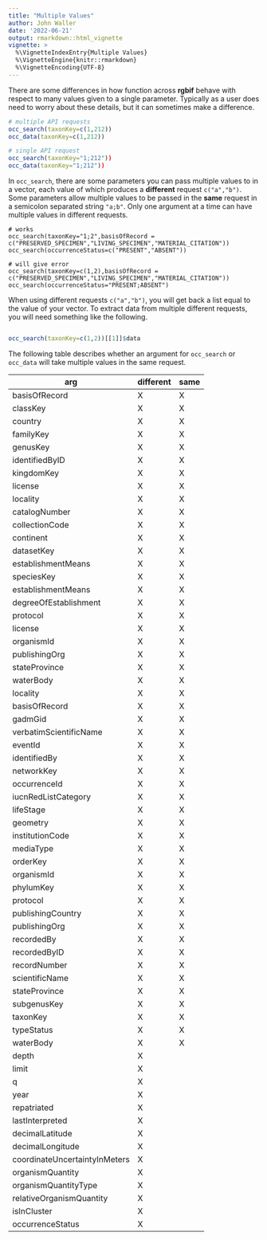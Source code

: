 ```yaml
---
title: "Multiple Values"
author: John Waller
date: '2022-06-21'
output: rmarkdown::html_vignette
vignette: >
  %\VignetteIndexEntry{Multiple Values}
  %\VignetteEngine{knitr::rmarkdown}
  %\VignetteEncoding{UTF-8}
---
```


There are some differences in how function across **rgbif** behave with respect to many values given to a single parameter. Typically as a user does need to worry about these details, but it can sometimes make a difference. 

```r
# multiple API requests 
occ_search(taxonKey=c(1,212))
occ_data(taxonKey=c(1,212))

# single API request 
occ_search(taxonKey="1;212"))
occ_data(taxonKey="1;212"))
```

In `occ_search`, there are some parameters you can pass multiple values to in a vector, each value of which produces a **different** request `c("a","b")`. Some parameters allow multiple values to be passed in the **same** request  in a semicolon separated string `"a;b"`. Only one argument at a time can have multiple values in different requests. 

```
# works
occ_search(taxonKey="1;2",basisOfRecord = c("PRESERVED_SPECIMEN","LIVING_SPECIMEN","MATERIAL_CITATION"))
occ_search(occurrenceStatus=c("PRESENT","ABSENT"))

# will give error 
occ_search(taxonKey=c(1,2),basisOfRecord = c("PRESERVED_SPECIMEN","LIVING_SPECIMEN","MATERIAL_CITATION"))
occ_search(occurrenceStatus="PRESENT;ABSENT")
```

When using different requests `c("a","b")`, you will get back a list equal to the value of your vector. To extract data from multiple different requests, you will need something like the following. 

```r

occ_search(taxonKey=c(1,2))[[1]]$data

```

The following table describes whether an argument for `occ_search` or `occ_data` will take multiple values in the same request. 


| arg           | different| same |
|---------------|----------|------|
|basisOfRecord  | X        |X  |
|classKey       | X        |X|
|country        | X        |X|
|familyKey      | X        |X|
|genusKey          | X| X|
|identifiedByID    | X| X|
|kingdomKey        | X| X|
|license           | X| X|
|locality          | X| X|
|catalogNumber     | X| X|
|collectionCode    | X| X|
|continent         | X| X|
|datasetKey        | X| X|
|establishmentMeans| X| X|
|speciesKey| X| X|
|establishmentMeans| X| X|
|degreeOfEstablishment| X| X|
|protocol| X| X|
|license| X| X|
|organismId| X| X|
|publishingOrg| X| X|
|stateProvince| X| X|
|waterBody| X| X|
|locality| X| X|
|basisOfRecord| X| X|
|gadmGid| X| X|
|verbatimScientificName| X| X|
|eventId| X| X|
|identifiedBy| X| X|
|networkKey| X| X|
|occurrenceId| X| X|
|iucnRedListCategory| X| X|
|lifeStage| X| X|
|geometry| X| X|
|institutionCode| X| X|
|mediaType| X| X|
|orderKey| X| X|
|organismId| X| X|
|phylumKey| X| X|
|protocol| X| X|
|publishingCountry| X| X|
|publishingOrg| X| X|
|recordedBy| X| X|
|recordedByID| X| X|
|recordNumber| X| X|
|scientificName| X| X|
|stateProvince| X| X|
|subgenusKey| X| X|
|taxonKey| X| X|
|typeStatus| X| X|
|waterBody| X| X|
|depth| X|
|limit| X|
|q| X|
|year| X|
|repatriated| X|
|lastInterpreted| X|
|decimalLatitude| X|
|decimalLongitude| X|
|coordinateUncertaintyInMeters| X|
|organismQuantity| X|
|organismQuantityType| X|
|relativeOrganismQuantity| X|
|isInCluster| X|
|occurrenceStatus|X|
